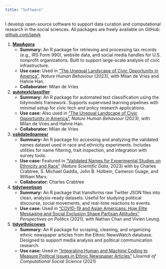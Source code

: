 ```yaml
---
title: "Software"
---
```


I develop open-source software to support data curation and computational research in the social sciences. All packages are freely available on GitHub: [github.com/jaeyk](https://github.com/jaeyk)

1. [**MapAgora**](https://snfagora.github.io/MapAgora/)  
   - **Summary:** An R package for retrieving and processing tax records (e.g., IRS Form 990), website data, and social media handles for U.S. nonprofit organizations. Built to support large-scale analysis of civic infrastructure.  
   - **Use case:** Used in ["The Unequal Landscape of Civic Opportunity in America"](https://www.nature.com/articles/s41562-023-01743-1), *Nature Human Behaviour* (2023), with Milan de Vries and Hahrie Han.  
   - **Collaborator:** Milan de Vries

1. [**autotextclassifier**](https://github.com/snfagora/autotextclassifier)  
   - **Summary:** An R package for automated text classification using the tidymodels framework. Supports supervised learning pipelines with minimal setup for civic tech and policy research applications.  
   - **Use case:** Also used in ["The Unequal Landscape of Civic Opportunity in America"](https://www.nature.com/articles/s41562-023-01743-1), *Nature Human Behaviour* (2023), with Milan de Vries and Hahrie Han.  
   - **Collaborator:** Milan de Vries

1. [**validatednamesr**](https://github.com/jaeyk/validatednamesr)  
   - **Summary:** An R package for accessing and analyzing the validated names dataset used in race and ethnicity experiments. Includes utilities for name filtering, trait inspection, and integration with survey tools.  
   - **Use case:** Featured in ["Validated Names for Experimental Studies on Ethnicity and Race"](https://www.nature.com/articles/s41597-023-01947-0) (*Nature Scientific Data*, 2023) with by Charles Crabtree, S. Michael Gaddis, John B. Holbein, Cameron Guage, and William Marx.
   - **Collaborator:** Charles Crabtree

1. [**tidytweetjson**](https://jaeyk.github.io/tidytweetjson/)  
   - **Summary:** An R package that transforms raw Twitter JSON files into clean, analysis-ready datasets. Useful for studying political discourse, social movements, and real-time reactions to events.  
   - **Use case:** Used in ["COVID-19 and Asian Americans: How Elite Messaging and Social Exclusion Shape Partisan Attitudes"](https://t.co/4Axd0gEQns) *Perspectives on Politics* (2021), with Nathan Chan and Vivien Leung.

1. [**tidyethnicnews**](https://jaeyk.github.io/tidyethnicnews/)  
   - **Summary:** An R package for scraping, cleaning, and organizing ethnic newspaper articles from the Ethnic NewsWatch database. Designed to support media analysis and political communication research.  
   - **Use case:** Used in ["Integrating Human and Machine Coding to Measure Political Issues in Ethnic Newspaper Articles"](https://link.springer.com/article/10.1007/s42001-020-00097-2) (*Journal of Computational Social Science* (2021)